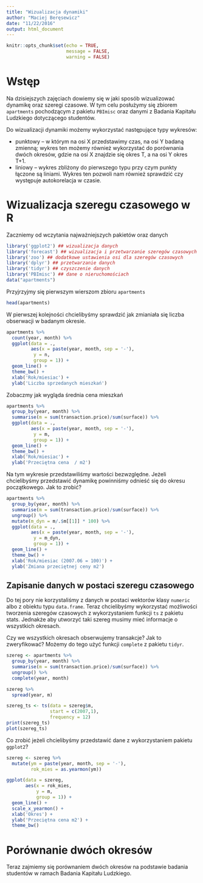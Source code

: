 ```yaml
---
title: "Wizualizacja dynamiki"
author: "Maciej Beręsewicz"
date: "11/22/2016"
output: html_document
---
```


```r
knitr::opts_chunk$set(echo = TRUE,
                      message = FALSE, 
                      warning = FALSE)
```

# Wstęp

Na dzisiejszych zajęciach dowiemy się w jaki sposób wizualizować dynamikę oraz szeregi czasowe. W tym celu posłużymy się zbiorem `apartments` pochodzącym z pakietu `PBImisc` oraz danymi z Badania Kapitału Ludzkiego dotyczącego studentów.

Do wizualizacji dynamiki możemy wykorzystać następujące typy wykresów:

* punktowy -- w którym na osi X przedstawimy czas, na osi Y badaną zmienną; wykres ten możemy również wykorzystać do porównania dwóch okresów, gdzie na osi X znajdzie się okres T, a na osi Y okres  T+1.
* liniowy -- wykres zbliżony do pierwszego typu przy czym punkty łączone są liniami. Wykres ten pozwoli nam również sprawdzić czy występuje autokorelacja w czasie.

# Wizualizacja szeregu czasowego w R

Zaczniemy od wczytania najważniejszych pakietów oraz danych

```r
library('ggplot2') ## wizualizacja danych
library('forecast') ## wizualizacja i przetwarzanie szeregów czasowych
library('zoo') ## dodatkowe ustawienia osi dla szeregów czasowych
library('dplyr') ## przetwarzanie danych
library('tidyr') ## czyszczenie danych
library('PBImisc') ## dane o nieruchomościach
data("apartments")
```


Przyjrzyjmy się pierwszym wierszom zbioru `apartments`

```r
head(apartments)
```


W pierwszej kolejności chcielibyśmy sprawdzić jak zmianiała się liczba obserwacji w badanym okresie.

```r
apartments %>%
  count(year, month) %>%
  ggplot(data = .,
         aes(x = paste(year, month, sep = '-'),
          y = n,
          group = 1)) +
  geom_line() +
  theme_bw() +
  xlab('Rok/miesiac') +
  ylab('Liczba sprzedanych mieszkań')
```

Zobaczmy jak wygląda średnia cena mieszkań

```r
apartments %>%
  group_by(year, month) %>%
  summarise(m = sum(transaction.price)/sum(surface)) %>% 
  ggplot(data = .,
         aes(x = paste(year, month, sep = '-'),
          y = m,
          group = 1)) +
  geom_line() +
  theme_bw() +
  xlab('Rok/miesiac') +
  ylab('Przeciętna cena  / m2')
```


Na tym wykresie przedstawiliśmy wartości bezwzględne. Jeżeli chcielibyśmy przedstawić dynamikę powinniśmy odnieść się do okresu początkowego. Jak to zrobić? 

```r
apartments %>%
  group_by(year, month) %>%
  summarise(m = sum(transaction.price)/sum(surface)) %>%
  ungroup() %>%
  mutate(m_dyn = m/.$m[[1]] * 100) %>% 
  ggplot(data = .,
         aes(x = paste(year, month, sep = '-'),
          y = m_dyn,
          group = 1)) +
  geom_line() +
  theme_bw() +
  xlab('Rok/miesiac (2007.06 = 100)') +
  ylab('Zmiana przeciętnej ceny m2')
```


## Zapisanie danych w postaci szeregu czasowego

Do tej pory nie korzystaliśmy z danych w postaci wektorów klasy `numeric` albo z obiektu typu `data.frame`. Teraz chcielibyśmy wykorzystać możliwości tworzenia szeregów czasowych z wykorzystaniem funkcji `ts` z pakietu stats. Jednakże aby utworzyć taki szereg musimy mieć informacje o wszystkich okresach.

Czy we wszystkich okresach obserwujemy transakcje? Jak to zweryfikować? Możemy do tego użyć funkcji `complete` z pakietu `tidyr`.

```r
szereg <- apartments %>%
  group_by(year, month) %>%
  summarise(m = sum(transaction.price)/sum(surface)) %>%
  ungroup() %>%
  complete(year, month)

szereg %>%
  spread(year, m)
```

```r
szereg_ts <- ts(data = szereg$m,
                start = c(2007,1),
                frequency = 12)
print(szereg_ts)
plot(szereg_ts)
```


Co zrobić jeżeli chcielibyśmy przedstawić dane z wykorzystaniem pakietu `ggplot2`?

```r
szereg <- szereg %>%
  mutate(ym = paste(year, month, sep = '-'),
         rok_mies = as.yearmon(ym))

ggplot(data = szereg, 
       aes(x = rok_mies,
           y = m,
           group = 1)) +
  geom_line() +
  scale_x_yearmon() +
  xlab('Okres') +
  ylab('Przeciętna cena m2') +
  theme_bw()
```


# Porównanie dwóch okresów

Teraz zajmiemy się porównaniem dwóch okresów na podstawie badania studentów w ramach Badania Kapitału Ludzkiego.




